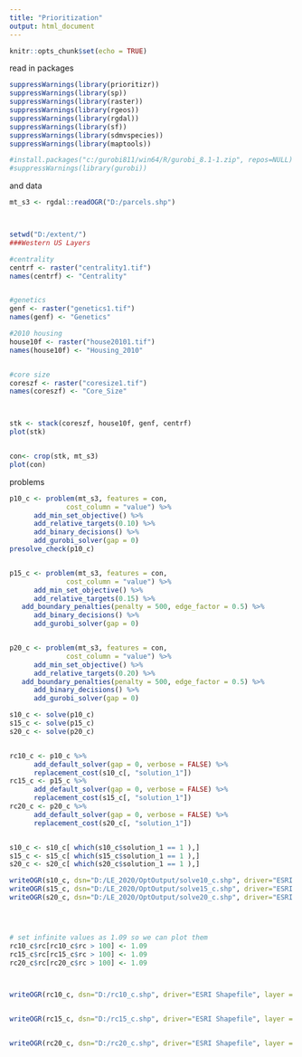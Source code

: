 ---
title: "Prioritization"
output: html_document
---

```{r setup, include=FALSE}
knitr::opts_chunk$set(echo = TRUE)
```

read in packages 
```{r}
suppressWarnings(library(prioritizr))
suppressWarnings(library(sp))
suppressWarnings(library(raster))
suppressWarnings(library(rgeos))
suppressWarnings(library(rgdal))
suppressWarnings(library(sf))
suppressWarnings(library(sdmvspecies))
suppressWarnings(library(maptools))

#install.packages("c:/gurobi811/win64/R/gurobi_8.1-1.zip", repos=NULL)
#suppressWarnings(library(gurobi))
```

and data
```{r}
mt_s3 <- rgdal::readOGR("D:/parcels.shp")



setwd("D:/extent/")
###Western US Layers

#centrality
centrf <- raster("centrality1.tif")
names(centrf) <- "Centrality" 


#genetics
genf <- raster("genetics1.tif")
names(genf) <- "Genetics" 

#2010 housing
house10f <- raster("house20101.tif")
names(house10f) <- "Housing_2010" 


#core size
coreszf <- raster("coresize1.tif")
names(coreszf) <- "Core_Size" 



stk <- stack(coreszf, house10f, genf, centrf)
plot(stk)


con<- crop(stk, mt_s3)
plot(con)
```

problems
```{r}

p10_c <- problem(mt_s3, features = con,
              cost_column = "value") %>%
      add_min_set_objective() %>%
      add_relative_targets(0.10) %>%
      add_binary_decisions() %>%
      add_gurobi_solver(gap = 0)
presolve_check(p10_c)


p15_c <- problem(mt_s3, features = con,
              cost_column = "value") %>%
      add_min_set_objective() %>%
      add_relative_targets(0.15) %>%
   add_boundary_penalties(penalty = 500, edge_factor = 0.5) %>%
      add_binary_decisions() %>%
      add_gurobi_solver(gap = 0)


p20_c <- problem(mt_s3, features = con,
              cost_column = "value") %>%
      add_min_set_objective() %>%
      add_relative_targets(0.20) %>%
   add_boundary_penalties(penalty = 500, edge_factor = 0.5) %>%
      add_binary_decisions() %>%
      add_gurobi_solver(gap = 0)

s10_c <- solve(p10_c)
s15_c <- solve(p15_c)
s20_c <- solve(p20_c)


rc10_c <- p10_c %>%
      add_default_solver(gap = 0, verbose = FALSE) %>%
      replacement_cost(s10_c[, "solution_1"])
rc15_c <- p15_c %>%
      add_default_solver(gap = 0, verbose = FALSE) %>%
      replacement_cost(s15_c[, "solution_1"])
rc20_c <- p20_c %>%
      add_default_solver(gap = 0, verbose = FALSE) %>%
      replacement_cost(s20_c[, "solution_1"])


s10_c <- s10_c[ which(s10_c$solution_1 == 1 ),]
s15_c <- s15_c[ which(s15_c$solution_1 == 1 ),]
s20_c <- s20_c[ which(s20_c$solution_1 == 1 ),]

writeOGR(s10_c, dsn="D:/LE_2020/OptOutput/solve10_c.shp", driver="ESRI Shapefile", layer = "solution_1")
writeOGR(s15_c, dsn="D:/LE_2020/OptOutput/solve15_c.shp", driver="ESRI Shapefile", layer = "solution_1")
writeOGR(s20_c, dsn="D:/LE_2020/OptOutput/solve20_c.shp", driver="ESRI Shapefile", layer = "solution_1")




# set infinite values as 1.09 so we can plot them
rc10_c$rc[rc10_c$rc > 100] <- 1.09
rc15_c$rc[rc15_c$rc > 100] <- 1.09
rc20_c$rc[rc20_c$rc > 100] <- 1.09



writeOGR(rc10_c, dsn="D:/rc10_c.shp", driver="ESRI Shapefile", layer = "rc")


writeOGR(rc15_c, dsn="D:/rc15_c.shp", driver="ESRI Shapefile", layer = "rc")


writeOGR(rc20_c, dsn="D:/rc20_c.shp", driver="ESRI Shapefile", layer = "rc")

```

